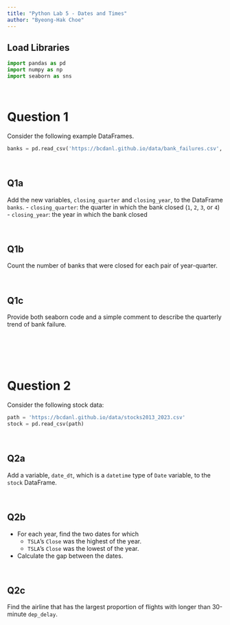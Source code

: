 ```yaml
---
title: "Python Lab 5 - Dates and Times"
author: "Byeong-Hak Choe"
---
```


## Load Libraries

```python
import pandas as pd
import numpy as np
import seaborn as sns
```

<br>

# Question 1


Consider the following example DataFrames.
```python
banks = pd.read_csv('https://bcdanl.github.io/data/bank_failures.csv', parse_dates=["Closing Date"])

```

<br>

## Q1a
Add the new variables, `closing_quarter` and `closing_year`, to the DataFrame `banks`.
  - `closing_quarter`:  the quarter in which the bank closed (`1`, `2`, `3`, or `4`)
  - `closing_year`:  the year in which the bank closed


<br>


## Q1b
Count the number of banks that were closed for each pair of year-quarter.

<br>


## Q1c
Provide both seaborn code and a simple comment to describe the quarterly trend of bank failure.

```python

```




<br><br><br>

# Question 2

Consider the following stock data:

```python
path = 'https://bcdanl.github.io/data/stocks2013_2023.csv'
stock = pd.read_csv(path)
```

<br>

## Q2a

Add a variable, `date_dt`, which is a `datetime` type of `Date` variable, to the `stock` DataFrame.


<br>

## Q2b

- For each year, find the two dates for which 
  - `TSLA`'s `Close` was the highest of the year.
  - `TSLA`'s `Close` was the lowest of the year.
  
- Calculate the gap between the dates.




<br>

## Q2c

Find the airline that has the largest proportion of flights with longer than 30-minute `dep_delay`.




